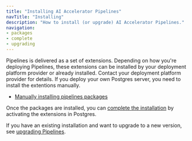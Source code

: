 ```yaml
---
title: "Installing AI Accelerator Pipelines"
navTitle: "Installing"
description: "How to install (or upgrade) AI Accelerator Pipelines."
navigation:
- packages
- complete
- upgrading
---
```


Pipelines is delivered as a set of extensions. Depending on how you're deploying Pipelines, these extensions can be installed by your deployment platform provider or already installed. Contact your deployment platform provider for details. If you deploy your own Postgres server, you need to install the extentions manually.

- [Manually installing pipelines packages](packages)

Once the packages are installed, you can [complete the installation](complete) by activating the extensions in Postgres.

If you have an existing installation and want to upgrade to a new version, see [upgrading Pipelines](upgrading).

